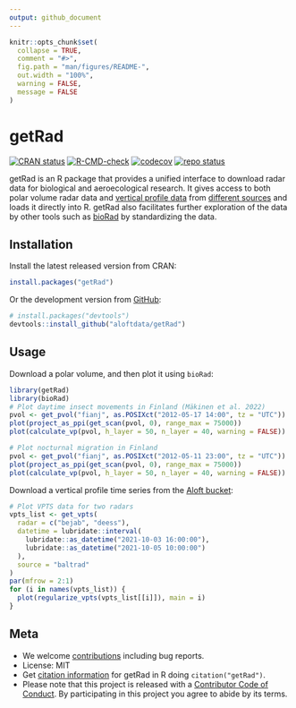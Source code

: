 ```yaml
---
output: github_document
---
```


<!-- README.md is generated from README.Rmd. Please edit that file -->

```r
knitr::opts_chunk$set(
  collapse = TRUE,
  comment = "#>",
  fig.path = "man/figures/README-",
  out.width = "100%",
  warning = FALSE,
  message = FALSE
)
```

# getRad

<!-- badges: start -->
[![CRAN status](https://www.r-pkg.org/badges/version/getRad)](https://CRAN.R-project.org/package=getRad)
[![R-CMD-check](https://github.com/aloftdata/getRad/actions/workflows/R-CMD-check.yaml/badge.svg)](https://github.com/aloftdata/getRad/actions/workflows/R-CMD-check.yaml)
[![codecov](https://codecov.io/gh/aloftdata/getRad/branch/main/graph/badge.svg)](https://app.codecov.io/gh/aloftdata/getRad/)
[![repo status](https://www.repostatus.org/badges/latest/active.svg)](https://www.repostatus.org/#active)
<!-- badges: end -->

getRad is an R package that provides a unified interface to download radar data for biological and aeroecological research. It gives access to both polar volume radar data and [vertical profile data](https://aloftdata.eu/vpts-csv/) from [different sources](https://aloftdata.github.io/getRad/articles/supported_sources.html) and loads it directly into R. getRad also facilitates further exploration of the data by other tools such as [bioRad](https://adokter.github.io/bioRad) by standardizing the data.

## Installation

Install the latest released version from CRAN:

```r
install.packages("getRad")
```

Or the development version from [GitHub](https://github.com/aloftdata/getRad):

```r
# install.packages("devtools")
devtools::install_github("aloftdata/getRad")
```

## Usage

Download a polar volume, and then plot it using `bioRad`:

```r
library(getRad)
library(bioRad)
# Plot daytime insect movements in Finland (Mäkinen et al. 2022)
pvol <- get_pvol("fianj", as.POSIXct("2012-05-17 14:00", tz = "UTC"))
plot(project_as_ppi(get_scan(pvol, 0), range_max = 75000))
plot(calculate_vp(pvol, h_layer = 50, n_layer = 40, warning = FALSE))

# Plot nocturnal migration in Finland
pvol <- get_pvol("fianj", as.POSIXct("2012-05-11 23:00", tz = "UTC"))
plot(project_as_ppi(get_scan(pvol, 0), range_max = 75000))
plot(calculate_vp(pvol, h_layer = 50, n_layer = 40, warning = FALSE))
```

Download a vertical profile time series from the [Aloft bucket](https://aloftdata.eu/browse/):

```r
# Plot VPTS data for two radars
vpts_list <- get_vpts(
  radar = c("bejab", "deess"),
  datetime = lubridate::interval(
    lubridate::as_datetime("2021-10-03 16:00:00"),
    lubridate::as_datetime("2021-10-05 10:00:00")
  ),
  source = "baltrad"
)
par(mfrow = 2:1)
for (i in names(vpts_list)) {
  plot(regularize_vpts(vpts_list[[i]]), main = i)
}
```

## Meta

- We welcome [contributions](https://aloftdata.github.io/getRad/CONTRIBUTING.html) including bug reports.
- License: MIT
- Get [citation information](https://aloftdata.github.io/getRad/authors.html#citation) for getRad in R doing `citation("getRad")`.
- Please note that this project is released with a [Contributor Code of Conduct](https://aloftdata.github.io/getRad/CODE_OF_CONDUCT.html). By participating in this project you agree to abide by its terms.
